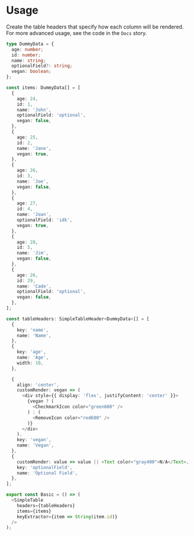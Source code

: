 
<Meta title="SimpleTable/Usage" component={SimpleTable} />

# Usage

Create the table headers that specify how each column will be rendered. For more advanced usage, see the code in the `Docs` story.

```typescript
type DummyData = {
  age: number;
  id: number;
  name: string;
  optionalField?: string;
  vegan: boolean;
};

const items: DummyData[] = [
  {
    age: 24,
    id: 1,
    name: 'John',
    optionalField: 'optional',
    vegan: false,
  },
  {
    age: 25,
    id: 2,
    name: 'Jane',
    vegan: true,
  },
  {
    age: 26,
    id: 3,
    name: 'Joe',
    vegan: false,
  },
  {
    age: 27,
    id: 4,
    name: 'Joan',
    optionalField: 'idk',
    vegan: true,
  },
  {
    age: 28,
    id: 5,
    name: 'Jim',
    vegan: false,
  },
  {
    age: 26,
    id: 29,
    name: 'Cade',
    optionalField: 'optional',
    vegan: false,
  },
];

const tableHeaders: SimpleTableHeader<DummyData>[] = [
  {
    key: 'name',
    name: 'Name',
  },
  {
    key: 'age',
    name: 'Age',
    width: 10,
  },

  {
    align: 'center',
    customRender: vegan => (
      <div style={{ display: 'flex', justifyContent: 'center' }}>
        {vegan ? (
          <CheckmarkIcon color="green600" />
        ) : (
          <RemoveIcon color="red600" />
        )}
      </div>
    ),
    key: 'vegan',
    name: 'Vegan',
  },
  {
    customRender: value => value || <Text color="gray400">N/A</Text>,
    key: 'optionalField',
    name: 'Optional Field',
  },
];

export const Basic = () => (
  <SimpleTable
    headers={tableHeaders}
    items={items}
    keyExtractor={item => String(item.id)}
  />
);
```
